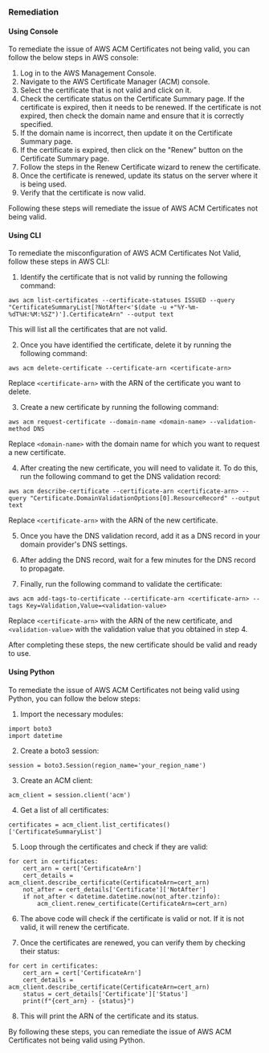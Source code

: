 ### Remediation

#### Using Console

To remediate the issue of AWS ACM Certificates not being valid, you can follow the below steps in AWS console:

1. Log in to the AWS Management Console.
2. Navigate to the AWS Certificate Manager (ACM) console.
3. Select the certificate that is not valid and click on it.
4. Check the certificate status on the Certificate Summary page. If the certificate is expired, then it needs to be renewed. If the certificate is not expired, then check the domain name and ensure that it is correctly specified.
5. If the domain name is incorrect, then update it on the Certificate Summary page.
6. If the certificate is expired, then click on the "Renew" button on the Certificate Summary page.
7. Follow the steps in the Renew Certificate wizard to renew the certificate.
8. Once the certificate is renewed, update its status on the server where it is being used.
9. Verify that the certificate is now valid.

Following these steps will remediate the issue of AWS ACM Certificates not being valid.

#### Using CLI

To remediate the misconfiguration of AWS ACM Certificates Not Valid, follow these steps in AWS CLI:

1. Identify the certificate that is not valid by running the following command:
```
aws acm list-certificates --certificate-statuses ISSUED --query "CertificateSummaryList[?NotAfter<'$(date -u +"%Y-%m-%dT%H:%M:%SZ")'].CertificateArn" --output text
```
This will list all the certificates that are not valid.

2. Once you have identified the certificate, delete it by running the following command:
```
aws acm delete-certificate --certificate-arn <certificate-arn>
```
Replace `<certificate-arn>` with the ARN of the certificate you want to delete.

3. Create a new certificate by running the following command:
```
aws acm request-certificate --domain-name <domain-name> --validation-method DNS
```
Replace `<domain-name>` with the domain name for which you want to request a new certificate.

4. After creating the new certificate, you will need to validate it. To do this, run the following command to get the DNS validation record:
```
aws acm describe-certificate --certificate-arn <certificate-arn> --query "Certificate.DomainValidationOptions[0].ResourceRecord" --output text
```
Replace `<certificate-arn>` with the ARN of the new certificate.

5. Once you have the DNS validation record, add it as a DNS record in your domain provider's DNS settings.

6. After adding the DNS record, wait for a few minutes for the DNS record to propagate.

7. Finally, run the following command to validate the certificate:
```
aws acm add-tags-to-certificate --certificate-arn <certificate-arn> --tags Key=Validation,Value=<validation-value>
```
Replace `<certificate-arn>` with the ARN of the new certificate, and `<validation-value>` with the validation value that you obtained in step 4.

After completing these steps, the new certificate should be valid and ready to use.

#### Using Python

To remediate the issue of AWS ACM Certificates not being valid using Python, you can follow the below steps:

1. Import the necessary modules:

```
import boto3
import datetime
```

2. Create a boto3 session:

```
session = boto3.Session(region_name='your_region_name')
```

3. Create an ACM client:

```
acm_client = session.client('acm')
```

4. Get a list of all certificates:

```
certificates = acm_client.list_certificates()['CertificateSummaryList']
```

5. Loop through the certificates and check if they are valid:

```
for cert in certificates:
    cert_arn = cert['CertificateArn']
    cert_details = acm_client.describe_certificate(CertificateArn=cert_arn)
    not_after = cert_details['Certificate']['NotAfter']
    if not_after < datetime.datetime.now(not_after.tzinfo):
        acm_client.renew_certificate(CertificateArn=cert_arn)
```

6. The above code will check if the certificate is valid or not. If it is not valid, it will renew the certificate.

7. Once the certificates are renewed, you can verify them by checking their status:

```
for cert in certificates:
    cert_arn = cert['CertificateArn']
    cert_details = acm_client.describe_certificate(CertificateArn=cert_arn)
    status = cert_details['Certificate']['Status']
    print(f"{cert_arn} - {status}")
```

8. This will print the ARN of the certificate and its status.

By following these steps, you can remediate the issue of AWS ACM Certificates not being valid using Python.

